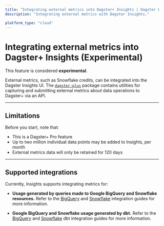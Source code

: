 ```yaml
---
title: "Integrating external metrics into Dagster+ Insights | Dagster Docs"
description: "Integrating external metrics with Dagster Insights."

platform_type: "cloud"
---
```


# Integrating external metrics into Dagster+ Insights (Experimental)

<Note>
  This feature is considered <strong>experimental</strong>.
</Note>

External metrics, such as Snowflake credits, can be integrated into the Dagster Insights UI. The [`dagster-plus`](https://pypi.org/project/dagster-plus/) package contains utilities for capturing and submitting external metrics about data operations to Dagster+ via an API.

---

## Limitations

Before you start, note that:

- This is a Dagster+ Pro feature
- Up to two million individual data points may be added to Insights, per month
- External metrics data will only be retained for 120 days

---

## Supported integrations

Currently, Insights supports integrating metrics for:

- **Usage generated by queries made to Google BigQuery and Snowflake resources.** Refer to the [BigQuery](/dagster-plus/insights/integrating-bigquery) and [Snowflake](/dagster-plus/insights/integrating-snowflake) integration guides for more information.

- **Google BigQuery and Snowflake usage generated by dbt.** Refer to the [BigQuery](/dagster-plus/insights/integrating-bigquery-and-dbt) and [Snowflake](/dagster-plus/insights/integrating-snowflake-and-dbt) dbt integration guides for more information.
